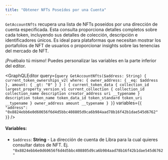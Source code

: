 ```yaml
---
title: "Obtener NFTs Poseídos por una Cuenta"
---
```




`GetAccountNfts` recupera una lista de NFTs poseídos por una dirección de cuenta especificada. Esta consulta proporciona detalles completos sobre cada token, incluyendo sus detalles de colección, descripción e identificadores únicos. Es ideal para plataformas que necesitan mostrar los portafolios de NFT de usuarios o proporcionar insights sobre las tenencias del mercado de NFT.

<Aside type="note">
  ¡Pruébalo tú mismo! Puedes personalizar las variables en la parte inferior del editor.
</Aside>

<GraphQLEditor
  query={`query GetAccountNfts($address: String) {
  current_token_ownerships_v2(
    where: { owner_address: { _eq: $address }, amount: { _gt: "0" } }
  ) {
    current_token_data {
      collection_id
      largest_property_version_v1
      current_collection {
        collection_id
        collection_name
        description
        creator_address
        uri
        __typename
      }
      description
      token_name
      token_data_id
      token_standard
      token_uri
      __typename
    }
    owner_address
    amount
    __typename
  }
}`}
  variables={`{
  "address": "0x8824ebb6e0d60656f6d4d5bbc408805d9ca6b984aad78b16f42b1dae545d6762"
}`}
/>

#### Variables:

- `$address`: **String** - La dirección de cuenta de Libra para la cual quieres consultar datos de NFT. Ej. `"0x8824ebb6e0d60656f6d4d5bbc408805d9ca6b984aad78b16f42b1dae545d6762"`
